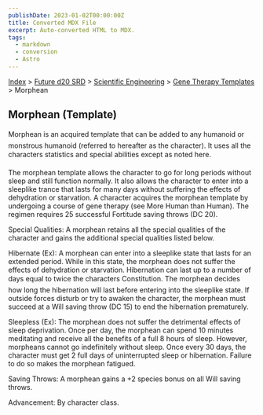 ```yaml
---
publishDate: 2023-01-02T00:00:00Z
title: Converted MDX File
excerpt: Auto-converted HTML to MDX.
tags:
  - markdown
  - conversion
  - Astro
---
```


[Index](-index) > [Future d20 SRD](future-d20-srd-index) > [Scientific Engineering](future-d20-srd-scientific-engineering-index) > [Gene Therapy Templates](future-d20-srd-scientific-engineering-gene-therapy-templates-index) > Morphean

## Morphean (Template)

Morphean is an acquired template that can be added to any humanoid or monstrous humanoid (referred to hereafter as the character). It uses all the characters statistics and special abilities except as noted here.

The morphean template allows the character to go for long periods without sleep and still function normally. It also allows the character to enter into a sleeplike trance that lasts for many days without suffering the effects of dehydration or starvation. A character acquires the morphean template by undergoing a course of gene therapy (see More Human than Human). The regimen requires 25 successful Fortitude saving throws (DC 20).

Special Qualities: A morphean retains all the special qualities of the character and gains the additional special qualities listed below.

Hibernate (Ex): A morphean can enter into a sleeplike state that lasts for an extended period. While in this state, the morphean does not suffer the effects of dehydration or starvation. Hibernation can last up to a number of days equal to twice the characters Constitution. The morphean decides how long the hibernation will last before entering into the sleeplike state. If outside forces disturb or try to awaken the character, the morphean must succeed at a Will saving throw (DC 15) to end the hibernation prematurely.

Sleepless (Ex): The morphean does not suffer the detrimental effects of sleep deprivation. Once per day, the morphean can spend 10 minutes meditating and receive all the benefits of a full 8 hours of sleep. However, morpheans cannot go indefinitely without sleep. Once every 30 days, the character must get 2 full days of uninterrupted sleep or hibernation. Failure to do so makes the morphean fatigued.

Saving Throws: A morphean gains a +2 species bonus on all Will saving throws.

Advancement: By character class.

